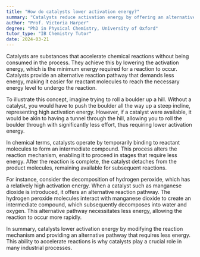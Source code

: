 ```yaml
---
title: "How do catalysts lower activation energy?"
summary: "Catalysts reduce activation energy by offering an alternative reaction pathway, making chemical reactions occur more easily and efficiently."
author: "Prof. Victoria Harper"
degree: "PhD in Physical Chemistry, University of Oxford"
tutor_type: "IB Chemistry Tutor"
date: 2024-03-21
---
```


Catalysts are substances that accelerate chemical reactions without being consumed in the process. They achieve this by lowering the activation energy, which is the minimum energy required for a reaction to occur. Catalysts provide an alternative reaction pathway that demands less energy, making it easier for reactant molecules to reach the necessary energy level to undergo the reaction.

To illustrate this concept, imagine trying to roll a boulder up a hill. Without a catalyst, you would have to push the boulder all the way up a steep incline, representing high activation energy. However, if a catalyst were available, it would be akin to having a tunnel through the hill, allowing you to roll the boulder through with significantly less effort, thus requiring lower activation energy.

In chemical terms, catalysts operate by temporarily binding to reactant molecules to form an intermediate compound. This process alters the reaction mechanism, enabling it to proceed in stages that require less energy. After the reaction is complete, the catalyst detaches from the product molecules, remaining available for subsequent reactions.

For instance, consider the decomposition of hydrogen peroxide, which has a relatively high activation energy. When a catalyst such as manganese dioxide is introduced, it offers an alternative reaction pathway. The hydrogen peroxide molecules interact with manganese dioxide to create an intermediate compound, which subsequently decomposes into water and oxygen. This alternative pathway necessitates less energy, allowing the reaction to occur more rapidly.

In summary, catalysts lower activation energy by modifying the reaction mechanism and providing an alternative pathway that requires less energy. This ability to accelerate reactions is why catalysts play a crucial role in many industrial processes.
    